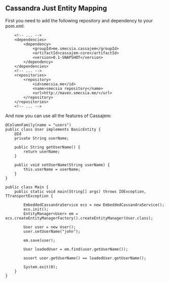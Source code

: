== Cassandra Just Entity Mapping ==

First you need to add the following repository and dependency to your pom.xml:
<pre lang="xml">
    <!-- ... -->
    <dependencies>
        <dependency>
            <groupId>me.smecsia.cassajem</groupId>
            <artifactId>cassajem-core</artifactId>
            <version>0.1-SNAPSHOT</version>
        </dependency>
    </dependencies>
    <!-- ... -->
    <repositories>
        <repository>
            <id>smecsia.me</id>
            <name>smecsia repository</name>
            <url>http://maven.smecsia.me/</url>
        </repository>
    </repositories>
    <!-- ... -->
</pre>
And now you can use all the features of Cassajem:
<pre lang="java">
@ColumnFamily(name = "users")
public class User implements BasicEntity {
    @Id
    private String userName;

    public String getUserName() {
        return userName;
    }

    public void setUserName(String userName) {
        this.userName = userName;
    }
}
</pre>
<pre>
public class Main {
    public static void main(String[] args) throws IOException, TTransportException {

        EmbeddedCassandraService ecs = new EmbeddedCassandraService();
        ecs.init();
        EntityManager<User> em = ecs.createEntityManagerFactory().createEntityManager(User.class);

        User user = new User();
        user.setUserName("john");

        em.save(user);

        User loadedUser = em.find(user.getUserName());

        assert user.getUserName() == loadedUser.getUserName();

        System.exit(0);
    }
}
</pre>
